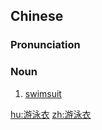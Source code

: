 ==Chinese==
{{zh-forms|type=21}}

===Pronunciation===
{{zh-pron
|m=yóuyǒngyī
|c=jau4 wing6 ji1
|cat=n
}}

===Noun===
{{zh-noun}}

# [[swimsuit]]

{{zh-cat|Clothing}}

[[hu:游泳衣]]
[[zh:游泳衣]]